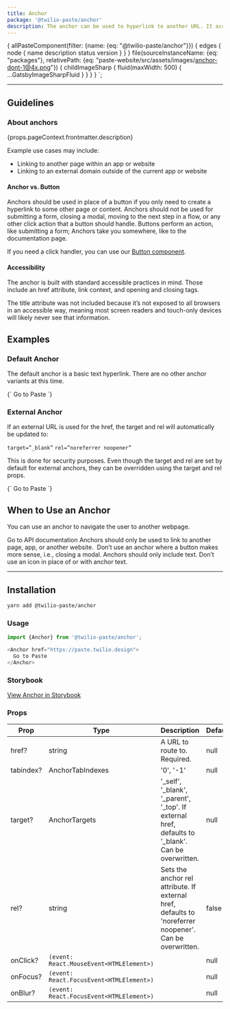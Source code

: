 ```yaml
---
title: Anchor
package: '@twilio-paste/anchor'
description: The anchor can be used to hyperlink to another URL. It accepts both internal and external URLs.
---
```



  {
    allPasteComponent(filter: {name: {eq: "@twilio-paste/anchor"}}) {
      edges {
        node {
          name
          description
          status
          version
        }
      }
    }
    file(sourceInstanceName: {eq: "packages"}, relativePath: {eq: "paste-website/src/assets/images/anchor-dont-1@4x.png"}) {
      childImageSharp {
        fluid(maxWidth: 500) {
          ...GatsbyImageSharpFluid
        }
      }
    }
  }
`;

<ComponentHeader
  name={props.pageContext.frontmatter.title}
  categoryRoute={SidebarCategoryRoutes.COMPONENTS}
  githubUrl="https://github.com/twilio-labs/paste/tree/master/packages/paste-core/components/anchor"
  storybookUrl="https://twilio-labs.github.io/paste/?path=/story/components-anchor--default"
  data={props.data.allPasteComponent.edges}
/>

***

<content>

## Guidelines

### About anchors

<P>{props.pageContext.frontmatter.description}</P>

Example use cases may include:

- Linking to another page within an app or website
- Linking to an external domain outside of the current app or website

#### Anchor vs. Button

Anchors should be used in place of a button if you only need to create a hyperlink to some other page or content. Anchors should not be used for submitting a form, closing a modal, moving to the next step in a flow, or any other click action that a button should handle. Buttons perform an action, like submitting a form; Anchors take you somewhere, like to the documentation page.

If you need a click handler, you can use our [Button component](/components/button).

#### Accessibility

The anchor is built with standard accessible practices in mind. Those include an href attribute, link context, and opening and closing tags.

The title attribute was not included because it’s not exposed to all browsers in an accessible way, meaning most screen readers and touch-only devices will likely never see that information.

## Examples

### Default Anchor

The default anchor is a basic text hyperlink. There are no other anchor variants at this time.

<LivePreview scope={{Anchor}} language="jsx">
  {`<Anchor href="/components">
  Go to Paste
</Anchor>`}
</LivePreview>

### External Anchor

If an external URL is used for the href, the target and rel will automatically be updated to:

`target=”_blank”`
`rel=”noreferrer noopener”`

This is done for security purposes. Even though the target and rel are set by default for external anchors, they can be overridden using the target and rel props.

<LivePreview scope={{Anchor}} language="jsx">
  {`<Anchor href="https://paste.twilio.design">
  Go to Paste
</Anchor>`}
</LivePreview>

## When to Use an Anchor
You can use an anchor to navigate the user to another webpage.

<DoDont>
  <Box>
    <AspectRatio>
      <DoDontComponent>
        <Anchor href="https://paste.twilio.design">Go to API documentation</Anchor>
      </DoDontComponent>
    </AspectRatio>
    <Do>
      <DoDontTitle do />
      Anchors should only be used to link to another page, app, or another website.
    </Do>
  </Box>
  <Box>
    <DoDontImage>
      <Img fluid={props.data.file.childImageSharp.fluid} />
    </DoDontImage>
    <Dont>
      <DoDontTitle />
      Don’t use an anchor where a button makes more sense, i.e., closing a modal.
    </Dont>
  </Box>
</DoDont>

<DoDont>
  <Box>
    <Do>
      <DoDontTitle do />
      Anchors should only include text.
    </Do>
  </Box>
  <Box>
    <Dont>
      <DoDontTitle />
      Don’t use an icon in place of or with anchor text.
    </Dont>
  </Box>
</DoDont>

</content>

***

<content>

## Installation

```bash
yarn add @twilio-paste/anchor
```

### Usage

```js
import {Anchor} from '@twilio-paste/anchor';

<Anchor href="https://paste.twilio.design">
  Go to Paste
</Anchor>
```

### Storybook

[View Anchor in Storybook](https://twilio-labs.github.io/paste/?path=/story/components-anchor--default)


### Props

| Prop           | Type                                   | Description                                                                         | Default   |
| -------------- | -------------------------------------- | ----------------------------------------------------------------------------------- | --------- |
| href?          | string                                 | A URL to route to. Required.                                                                             | null      |
| tabindex?      | AnchorTabIndexes                       | '0', '-1'                                                                                                | null      |
| target?        | AnchorTargets                          | '_self', '_blank', '_parent', '_top'.  If external href, defaults to '_blank'. Can be overwritten.       | null      |
| rel?           | string                                 | Sets the anchor rel attribute. If external href, defaults to 'noreferrer noopener'. Can be overwritten.  | false     |
| onClick?       | `(event: React.MouseEvent<HTMLElement>)` |                                                                                                          | null      |
| onFocus?       | `(event: React.FocusEvent<HTMLElement>)` |                                                                                                          | null      |
| onBlur?        | `(event: React.FocusEvent<HTMLElement>)` |                                                                                                          | null      |

</content>
